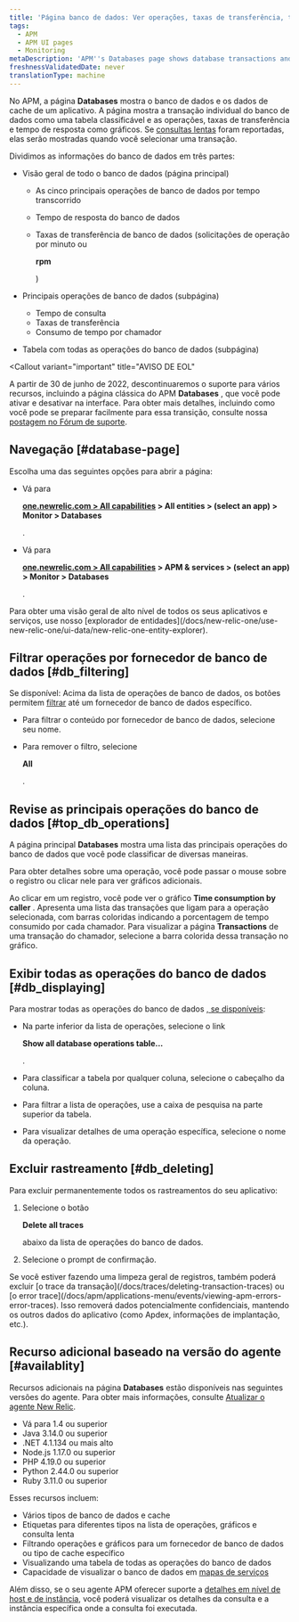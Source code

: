 ```yaml
---
title: 'Página banco de dados: Ver operações, taxas de transferência, tempo de resposta'
tags:
  - APM
  - APM UI pages
  - Monitoring
metaDescription: 'APM''s Databases page shows database transactions and slow database queries as tables. It also shows operations, throughput, and query time as charts.'
freshnessValidatedDate: never
translationType: machine
---
```


No APM, a página <DoNotTranslate>**Databases**</DoNotTranslate> mostra o banco de dados e os dados de cache de um aplicativo. A página mostra a transação individual do banco de dados como uma tabela classificável e as operações, taxas de transferência e tempo de resposta como gráficos. Se [consultas lentas](/docs/apm/applications-menu/monitoring/viewing-slow-query-details) foram reportadas, elas serão mostradas quando você selecionar uma transação.

Dividimos as informações do banco de dados em três partes:

* Visão geral de todo o banco de dados (página principal)

  * As cinco principais operações de banco de dados por tempo transcorrido

  * Tempo de resposta do banco de dados

  * Taxas de transferência de banco de dados (solicitações de operação por minuto ou

    <DoNotTranslate>**rpm**</DoNotTranslate>

    )

* Principais operações de banco de dados (subpágina)

  * Tempo de consulta
  * Taxas de transferência
  * Consumo de tempo por chamador

* Tabela com todas as operações do banco de dados (subpágina)

<Callout
  variant="important"
  title="AVISO DE EOL"
>
  A partir de 30 de junho de 2022, descontinuaremos o suporte para vários recursos, incluindo a página clássica do APM <DoNotTranslate>**Databases**</DoNotTranslate> , que você pode ativar e desativar na interface. Para obter mais detalhes, incluindo como você pode se preparar facilmente para essa transição, consulte nossa [postagem no Fórum de suporte](https://discuss.newrelic.com/t/q1-bulk-eol-announcement-fy23/181744).
</Callout>

## Navegação [#database-page]

Escolha uma das seguintes opções para abrir a página:

* Vá para

  <DoNotTranslate>**[one.newrelic.com > All capabilities](https://one.newrelic.com/all-capabilities) > All entities > (select an app) > Monitor > Databases**</DoNotTranslate>

  .

* Vá para

  <DoNotTranslate>**[one.newrelic.com > All capabilities](https://one.newrelic.com/all-capabilities) > APM & services > (select an app) > Monitor > Databases**</DoNotTranslate>

  .

<Callout variant="tip">
  Para obter uma visão geral de alto nível de todos os seus aplicativos e serviços, use nosso [explorador de entidades](/docs/new-relic-one/use-new-relic-one/ui-data/new-relic-one-entity-explorer).
</Callout>

## Filtrar operações por fornecedor de banco de dados [#db_filtering]

Se disponível: Acima da lista de operações de banco de dados, os botões permitem [filtrar](#availablity) até um fornecedor de banco de dados específico.

* Para filtrar o conteúdo por fornecedor de banco de dados, selecione seu nome.

* Para remover o filtro, selecione

  <DoNotTranslate>**All**</DoNotTranslate>

  .

## Revise as principais operações do banco de dados [#top_db_operations]

A página principal <DoNotTranslate>**Databases**</DoNotTranslate> mostra uma lista das principais operações do banco de dados que você pode classificar de diversas maneiras.

Para obter detalhes sobre uma operação, você pode passar o mouse sobre o registro ou clicar nele para ver gráficos adicionais.

Ao clicar em um registro, você pode ver o gráfico <DoNotTranslate>**Time consumption by caller**</DoNotTranslate> . Apresenta uma lista das transações que ligam para a operação selecionada, com barras coloridas indicando a porcentagem de tempo consumido por cada chamador. Para visualizar a página <DoNotTranslate>**Transactions**</DoNotTranslate> de uma transação do chamador, selecione a barra colorida dessa transação no gráfico.

## Exibir todas as operações do banco de dados [#db_displaying]

Para mostrar todas as operações do banco de dados [, se disponíveis](#availability):

* Na parte inferior da lista de operações, selecione o link

  <DoNotTranslate>**Show all database operations table...**</DoNotTranslate>

  .

* Para classificar a tabela por qualquer coluna, selecione o cabeçalho da coluna.

* Para filtrar a lista de operações, use a caixa de pesquisa na parte superior da tabela.

* Para visualizar detalhes de uma operação específica, selecione o nome da operação.

## Excluir rastreamento [#db_deleting]

Para excluir permanentemente todos os rastreamentos do seu aplicativo:

1. Selecione o botão

   <DoNotTranslate>**Delete all traces**</DoNotTranslate>

   abaixo da lista de operações do banco de dados.

2. Selecione o prompt de confirmação.

<Callout variant="tip">
  Se você estiver fazendo uma limpeza geral de registros, também poderá excluir [o trace da transação](/docs/traces/deleting-transaction-traces) ou [o error trace](/docs/apm/applications-menu/events/viewing-apm-errors-error-traces). Isso removerá dados potencialmente confidenciais, mantendo os outros dados do aplicativo (como Apdex, informações de implantação, etc.).
</Callout>

## Recurso adicional baseado na versão do agente [#availablity]

Recursos adicionais na página <DoNotTranslate>**Databases**</DoNotTranslate> estão disponíveis nas seguintes versões do agente. Para obter mais informações, consulte [Atualizar o agente New Relic](/docs/agents/manage-apm-agents/installation/update-new-relic-agent).

* Vá para 1.4 ou superior
* Java 3.14.0 ou superior
* .NET 4.1.134 ou mais alto
* Node.js 1.17.0 ou superior
* PHP 4.19.0 ou superior
* Python 2.44.0 ou superior
* Ruby 3.11.0 ou superior

Esses recursos incluem:

* Vários tipos de banco de dados e cache
* Etiquetas para diferentes tipos na lista de operações, gráficos e consulta lenta
* Filtrando operações e gráficos para um fornecedor de banco de dados ou tipo de cache específico
* Visualizando uma tabela de todas as operações do banco de dados
* Capacidade de visualizar o banco de dados em [mapas de serviços](/docs/apm/applications-menu/monitoring/service-maps)

Além disso, se o seu agente APM oferecer suporte a [detalhes em nível de host e de instância](/docs/apm/applications-menu/features/analyze-database-instance-level-performance-issues), você poderá visualizar os detalhes da consulta e a instância específica onde a consulta foi executada.